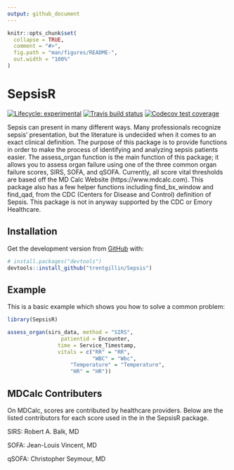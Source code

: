 ```yaml
---
output: github_document
---
```


<!-- README.md is generated from README.Rmd. Please edit that file -->

```r
knitr::opts_chunk$set(
  collapse = TRUE,
  comment = "#>",
  fig.path = "man/figures/README-",
  out.width = "100%"
)
```

# SepsisR

<!-- badges: start -->
[![Lifecycle: experimental](https://img.shields.io/badge/lifecycle-experimental-orange.svg)](https://www.tidyverse.org/lifecycle/#experimental)
[![Travis build status](https://travis-ci.org/trentgillin/SepsisR.svg?branch=master)](https://travis-ci.org/trentgillin/SepsisR)
[![Codecov test coverage](https://codecov.io/gh/trentgillin/SepsisR/branch/master/graph/badge.svg)](https://codecov.io/gh/trentgillin/SepsisR?branch=master)
<!-- badges: end -->

Sepsis can present in many different ways. Many professionals recognize
sepsis' presentation, but the literature is undecided when it comes to an exact
clinical definition. The purpose of this package is to provide functions in order 
to make the process of identifying and analyzing sepsis patients easier. The assess_organ 
function is the main function of this package; it allows you to assess organ failure using
one of the three common organ failure scores, SIRS, SOFA, and qSOFA.
Currently, all score vital thresholds are based off the MD Calc Website 
(https://www.mdcalc.com). 
This package also has a few helper functions including find_bx_window and find_qad, 
from the CDC (Centers for Disease and Control) definition of Sepsis. 
This package is not in anyway supported by the CDC or Emory Healthcare. 

## Installation

Get the development version from [GitHub](https://github.com/) with:

```r
# install.packages("devtools")
devtools::install_github("trentgillin/Sepsis")
```
## Example

This is a basic example which shows you how to solve a common problem:

```r
library(SepsisR)

assess_organ(sirs_data, method = "SIRS",
				 patientid = Encounter, 
				time = Service_Timestamp, 
				vitals = c("RR" = "RR", 
				           "WBC" = "Wbc", 
					"Temperature" = "Temperature",
					"HR" = "HR"))
```


## MDCalc Contributers

On MDCalc, scores are contributed by healthcare providers. Below are the listed contributors for each score used in the in the SepsisR package. 

SIRS: Robert A. Balk, MD

SOFA: Jean-Louis Vincent, MD

qSOFA: Christopher Seymour, MD

